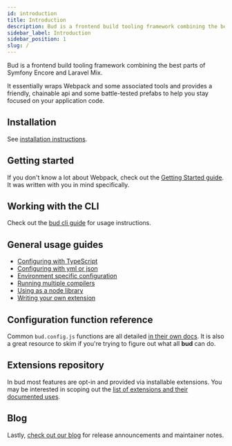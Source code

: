 ```yaml
---
id: introduction
title: Introduction
description: Bud is a frontend build tooling framework combining the best parts of Symfony Encore and Laravel Mix
sidebar_label: Introduction
sidebar_position: 1
slug: /
---
```



Bud is a frontend build tooling framework combining the best parts of Symfony Encore and Laravel Mix.

It essentially wraps Webpack and some associated tools and provides a friendly, chainable api 
and some battle-tested prefabs to help you stay focused on your application code.

## Installation

See [installation instructions](/guides/installation).

## Getting started

If you don't know a lot about Webpack, check out the [Getting Started guide](/guides/getting-started). 
It was written with you in mind specifically.

## Working with the CLI

Check out the [bud cli guide](/guides/bud-cli/introduction) for usage instructions.

## General usage guides

- [Configuring with TypeScript](/guides/general-use/config-ts)
- [Configuring with yml or json](/guides/general-use/config-static)
- [Environment specific configuration](/guides/general-use/config-env)
- [Running multiple compilers](/guides/general-use/multi-compiler)
- [Using as a node library](/guides/advanced-use/node)
- [Writing your own extension](/guides/advanced-use/writing-an-extension)

## Configuration function reference

Common `bud.config.js` functions are all detailed [in their own docs](/docs). It is also a great resource to skim if you're 
trying to figure out what all **bud** can do.

## Extensions repository

In bud most features are opt-in and provided via installable extensions. You may be interested in scoping out 
the [list of extensions and their documented uses](/extensions).

## Blog

Lastly, [check out our blog](/blog) for release announcements and maintainer notes. 
